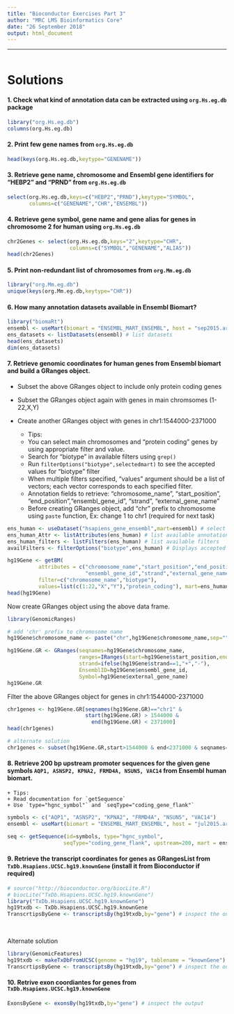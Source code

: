 ```yaml
---
title: "Bioconductor Exercises Part 3"
author: "MRC LMS Bioinformatics Core"
date: "26 September 2018"
output: html_document
---
```


----
```r

```


# Solutions

#### 1. Check what kind of annotation data can be extracted using `org.Hs.eg.db` package
```r
library("org.Hs.eg.db")
columns(org.Hs.eg.db)
```

#### 2. Print few gene names from `org.Hs.eg.db`
```r
head(keys(org.Hs.eg.db,keytype="GENENAME"))
```

#### 3. Retrieve gene name, chromosome and Ensembl gene identifiers for “HEBP2” and “PRND” from `org.Hs.eg.db`

```r
select(org.Hs.eg.db,keys=c("HEBP2","PRND"),keytype="SYMBOL",
       columns=c("GENENAME","CHR","ENSEMBL"))
```

#### 4. Retrieve gene symbol, gene name and gene alias for genes in chromosome 2 for human using `org.Hs.eg.db`
```r
chr2Genes <- select(org.Hs.eg.db,keys="2",keytype="CHR",
                    columns=c("SYMBOL","GENENAME","ALIAS"))
head(chr2Genes)
```

#### 5. Print non-redundant list of chromosomes from `org.Mm.eg.db`
```r
library("org.Mm.eg.db")
unique(keys(org.Mm.eg.db,keytype="CHR"))
```

#### 6. How many annotation datasets available in Ensembl Biomart?
```r
library("biomaRt")
ensembl <- useMart(biomart = "ENSEMBL_MART_ENSEMBL", host = "sep2015.archive.ensembl.org") # select ensembl
ens_datasets <- listDatasets(ensembl) # list datasets 
head(ens_datasets)
dim(ens_datasets)
```

#### 7. Retrieve genomic coordinates for human genes from Ensembl biomart and build a GRanges object.
  + Subset the above GRanges object to include only protein coding genes
  + Subset the GRanges object again with genes in main chromsomes (1-22,X,Y)
  + Create another GRanges object with genes in chr1:1544000-2371000
      
      + Tips:
      + You can select main chromosomes and "protein coding" genes by using appropriate filter and value.
      + Search for "biotype" in available filters using `grep()`
      + Run `filterOptions("biotype",selectedmart)` to see the accepted values for "biotype" filter
      + When multiple filters specified, "values" argument should be a list of vectors; each vector corresponds to each specified filter.
      + Annotation fields to retrieve: "chromosome_name", "start_position", "end_position","ensembl_gene_id", "strand", "external_gene_name"
      + Before creating GRanges object, add "chr" prefix to chromosome using `paste` function, Ex: change 1 to chr1 (required for next task)

```r
ens_human <- useDataset("hsapiens_gene_ensembl",mart=ensembl) # select human dataset
ens_human_Attr <- listAttributes(ens_human) # list available annotation
ens_human_filters <- listFilters(ens_human) # list available filters
availFilters <- filterOptions("biotype",ens_human) # Displays accepted values for "biotype"

hg19Gene <- getBM(
          attributes = c("chromosome_name","start_position","end_position",
                         "ensembl_gene_id","strand","external_gene_name"), 
          filter=c("chromosome_name","biotype"),
          values=list(c(1:22,"X","Y"),"protein_coding"), mart=ens_human)
head(hg19Gene)
```

Now create GRanges object using the above data frame. 
```r
library(GenomicRanges)

# add 'chr' prefix to chromosome name
hg19Gene$chromosome_name <- paste("chr",hg19Gene$chromosome_name,sep="")

hg19Gene.GR <- GRanges(seqnames=hg19Gene$chromosome_name,
                       ranges=IRanges(start=hg19Gene$start_position,end=hg19Gene$end_position),
                       strand=ifelse(hg19Gene$strand==1,"+","-"),
                       EnsemblID=hg19Gene$ensembl_gene_id,
                       Symbol=hg19Gene$external_gene_name)
hg19Gene.GR
```

Filter the above GRanges object for genes in chr1:1544000-2371000
```r
chr1genes <- hg19Gene.GR[seqnames(hg19Gene.GR)=="chr1" & 
                         start(hg19Gene.GR) > 1544000 & 
                           end(hg19Gene.GR) < 2371000]
head(chr1genes)

# alternate solution
chr1genes <- subset(hg19Gene.GR,start>1544000 & end<2371000 & seqnames=="chr1")
```

#### 8. Retrieve 200 bp upstream promoter sequences for the given gene symbols `AQP1, ASNSP2, KPNA2, FRMD4A, NSUN5, VAC14` from Ensembl human biomart.
    + Tips: 
    + Read documentation for `getSequence`
    + Use `type="hgnc_symbol"` and `seqType="coding_gene_flank"`

```r
symbols <- c("AQP1", "ASNSP2", "KPNA2", "FRMD4A", "NSUN5", "VAC14")
ensembl <- useMart(biomart = "ENSEMBL_MART_ENSEMBL", host = "jul2015.archive.ensembl.org", dataset="hsapiens_gene_ensembl") # select ensembl

seq <- getSequence(id=symbols, type="hgnc_symbol",
                  seqType="coding_gene_flank", upstream=200, mart = ensembl)
```


#### 9. Retrieve the transcript coordinates for genes as GRangesList from `TxDb.Hsapiens.UCSC.hg19.knownGene` (install it from Bioconductor if required)
```r
# source("http://bioconductor.org/biocLite.R")
# biocLite("TxDb.Hsapiens.UCSC.hg19.knownGene")
library("TxDb.Hsapiens.UCSC.hg19.knownGene")
hg19txdb <- TxDb.Hsapiens.UCSC.hg19.knownGene
TranscrtipsByGene <- transcriptsBy(hg19txdb,by="gene") # inspect the output
```

<br>

Alternate solution

```r
library(GenomicFeatures)
hg19txdb <- makeTxDbFromUCSC(genome = "hg19", tablename = "knownGene")
TranscrtipsByGene <- transcriptsBy(hg19txdb,by="gene") # inspect the output
```

#### 10. Retrive exon coordiantes for genes from `TxDb.Hsapiens.UCSC.hg19.knownGene`
```r
ExonsByGene <- exonsBy(hg19txdb,by="gene") # inspect the output
```


